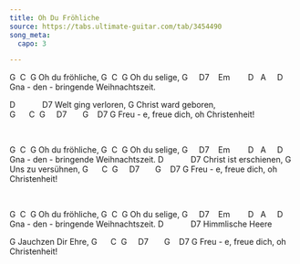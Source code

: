 ```yaml
---
title: Oh Du Fröhliche
source: https://tabs.ultimate-guitar.com/tab/3454490
song_meta:
  capo: 3

---
```


G  C  G
Oh du fröhliche,
G  C  G
Oh du selige,
G     D7    Em        D   A     D
Gna - den - bringende Weihnachtszeit.

D            D7
Welt ging verloren,
G
Christ ward geboren,
G      C  G     D7       G    D7 G
Freu - e, freue dich, oh Christenheit!

 

G  C  G
Oh du fröhliche,
G  C  G
Oh du selige,
G     D7    Em        D   A     D
Gna - den - bringende Weihnachtszeit.
D            D7
Christ ist erschienen,
G
Uns zu versühnen,
G      C  G     D7       G    D7 G
Freu - e, freue dich, oh Christenheit!

 

G  C  G
Oh du fröhliche,
G  C  G
Oh du selige,
G     D7    Em        D   A     D
Gna - den - bringende Weihnachtszeit.
D            D7
Himmlische Heere

G
Jauchzen Dir Ehre,
G      C  G     D7       G    D7 G
Freu - e, freue dich, oh Christenheit!
